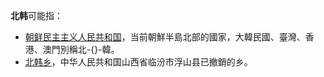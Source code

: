 '''北韩'''可能指：
*[[朝鲜民主主义人民共和国|朝鲜民主主义人民共和国]]，当前朝鮮半島北部的國家，大韓民國、臺灣、香港、澳門別稱北-{}-韓。
*[[北韩乡|北韩乡]]，中华人民共和国山西省临汾市浮山县已撤銷的乡。
{{Disambiguation|cat=二字亚洲地名消歧义}}